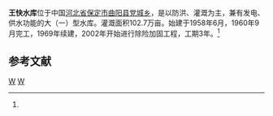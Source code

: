 {{Infobox Reservoir | 
|name                     = 王快水库
|nickname                 = 
|image                    = 
|image_caption            = 
|map                      = 
|map_caption              = 
|code                     = BCD13510141
|class                    = 大（一）型水库
|location_of_reservoir    = [[河北省|河北省]][[保定市|保定市]][[曲阳县|曲阳县]]
|location_of_dam          = [[党城乡|党城乡]]
|inflow                   = 
|outflow                  = [[大清河|大清河]]南支[[沙河|沙河]]
|catchment_area           = 3770
|reservoir_area           = 
|mean_depth               = 
|maximum_depth            = 
|flood_level              = 214.4
|normal_water_level       = 200.4
|dead_water_level         = 178.0
|water_quality            = 
|island                   = 
|maximum_storage_capacity = 13.89亿
|normal_storage_capacity  = 
|dead_storage_capacity    = 
|type_of_dam              = 粘土斜墙坝
|elevation_of_dam         = 
|height_of_dam            = 
|length_of_dam            = 
|width_of_dam             = 
|installed_capacity       = 
|start                    = 1958年6月
|complete                 = 1960年9月
|cost                     = 
|emigrate                 = 
|latd = 38
|latm = 44
|lats = 22
|latNS = N
|longd = 114
|longm = 30
|longs = 42
|longEW = E
|website = 
|footnotes = <ref name="王快水库">[http://www.hwcc.gov.cn/pub/hwcc/wwgj/jishupd/liuyuzdgc/sk/tnull_76033.html 王快水库]{{dead link|date=2018年3月 |bot=InternetArchiveBot |fix-attempted=yes }}</ref>
}}
'''王快水库'''位于中国[[河北省|河北省]][[保定市|保定市]][[曲阳县|曲阳县]][[党城乡|党城乡]]，是以防洪、灌溉为主，兼有发电、供水功能的大（一）型水库。灌溉面积102.7万亩。始建于1958年6月，1960年9月完工，1969年续建，2002年开始进行除险加固工程，工期3年。<ref name="王快水库"/>


==参考文献==
{{reflist}}

[[Category:河北水库|W]]
[[Category:曲阳县|W]]